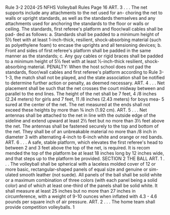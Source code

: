 Rule 3-2 2024-25 NFHS Volleyball Rules Page 16 ART. 3 . . . The net supports include any attachments to the net used for an- choring the net to walls or upright standards, as well as the standards themselves and any attachments used for anchoring the standards to the floor or walls or ceiling. The standards, first referee's platform and floor/wall cables shall be pad- ded as follows: a. Standards shall be padded to a minimum height of 5½ feet with at least 1-inch-thick, resilient, shock-absorbing material (such as polyethylene foam) to encase the uprights and all tensioning devices; b. Front and sides of first referee's platform shall be padded in the same manner as the standards; c. Any guy cables or rigid braces shall be padded to a minimum height of 5½ feet with at least ½-inch-thick resilient, shock-absorbing material. PENALTY: When the host school does not pad the standards, floor/wall cables and first referee's platform according to Rule 3-1-3, the match shall not be played, and the state association shall be notified to determine further action or penalty, as deemed necessary. ART. 4 . . . Net placement shall be such that the net crosses the court midway between and parallel to the end lines. The height of the net shall be 7 feet, 4 /8 inches (2.24 meters) for girls and 7 feet, 11 /8 inches (2.43 meters) for boys mea- 5 sured at the center of the net. The net measured at the ends shall not exceed these heights by more than ¾ inch (1.92 cm). ART. 5 . . . Net antennas shall be attached to the net in line with the outside edge of the sideline and extend upward at least 2½ feet but no more than 3½ feet above the net. The antennas shall be fastened securely to the top and bottom of the net. They shall be of an unbreakable material no more than /8 inch in diameter 3 with alternating 4-inch to 6-inch white and orange or red bands. ART. 6 . . . A safe, stable platform, which elevates the first referee's head to between 2 and 3 feet above the top of the net, is required. It is recom mended the top of the platform be at least 18 inches long by 12 inches wide, and that steps up to the platform be provided. SECTION 2 THE BALL ART. 1 . . . The volleyball shall be spherical with a laceless molded cover of 12 or more basic, rectangular-shaped panels of equal size and genuine or sim- ulated smooth leather (not suede). All panels of the ball shall be solid white or a maximum combination of three colors (with each panel being a solid color) and of which at least one-third of the panels shall be solid white. It shall measure at least 25 inches but no more than 27 inches in circumference, with a weight of 9-10 ounces when inflated with 4.3 - 4.6 pounds per square inch of air pressure. ART. 2 . . . The home team shall provide competition volleyballs. 1